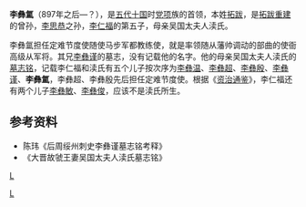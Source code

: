 '''李彝氲'''（897年之后—？），是[[五代十国|五代十国]]时[[党项|党项]]族的首领，本姓[[拓跋|拓跋]]，是[[拓跋重建|拓跋重建]]的曾孙，[[李思恭|李思恭]]之孙，[[李仁福|李仁福]]的第五子，母亲吴国太夫人渎氏。

李彝氲担任定难节度使随使马步军都教练使，就是率领随从藩帅调动的部曲的使衙高级从军将。其兄[[李彝谨|李彝谨]]的墓志，没有记载他的名字。他的母亲吴国太夫人渎氏的[[墓志铭|墓志铭]]，记载李仁福和渎氏有五个儿子按次序为[[李彝温|李彝温]]、[[李彝超|李彝超]]、[[李彝殷|李彝殷]]、[[李彝谨|李彝谨]]、'''李彝氲'''，李彝超、李彝殷先后担任定难节度使。根据《[[资治通鉴|资治通鉴]]》，李仁福还有两个儿子[[李彝敏|李彝敏]]、[[李彝俊|李彝俊]]，应该不是渎氏所生。

==参考资料==
*陈玮《后周绥州刺史李彝谨墓志铭考释》
*《大晋故虢王妻吴国太夫人渎氏墓志铭》
[[category:五代十国军事人物|L]]
[[Category:党项|L]]